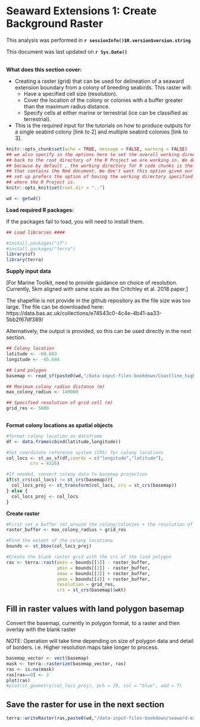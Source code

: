 # Seaward Extensions 1: Create Background Raster

This analysis was performed in **`r sessionInfo()$R.version$version.string`**\

This document was last updated on **`r Sys.Date()`** 
<br><br>

**What does this section cover:**

-   Creating a raster (grid) that can be used for delineation of a seaward extension boundary from a colony of breeding seabirds. This raster will:
    - Have a specified cell size (resolution).
    - Cover the location of the colony or colonies with a buffer greater than the maximum radius distance. 
    - Specify cells at either marine or terrestrial (ice can be classified as terrestrial).

-   This is the required input for the tutorials on how to produce outputs for a single seabird colony [link to 2] and multiple seabird colonies [link to 3].

<!--- Add a space after the line to start the bulleted list -->

<!--- Placing **text** will make text bold -->

<!--- In the code chunk below, we specify include = F, so that we will run the chunk but not include the chunk in the final document. We set a global argument in the code chunk of echo = T, so that in later code chunks, the code will be displayed in the RMarkdown document -->

```r
knitr::opts_chunk$set(echo = TRUE, message = FALSE, warning = FALSE)
## we also specify in the options here to set the overall working directory
## back to the root directory of the R Project we are working in. We do this
## because by default , the working directory for R code chunks is the directory 
## that contains the Rmd document. We don't want this option given our file
## set up prefers the option of having the working directory specified as that
## where the R Project is.
knitr::opts_knit$set(root.dir = "..")

wd <- getwd()
```

**Load required R packages:**

If the packages fail to load, you will need to install them.

```r
## Load libraries ####

#install.packages("sf")
#install.packages("terra")
library(sf)
library(terra)

```

**Supply input data**

[For Marine Toolkit, need to provide guidance on choice of resolution. Currently, 5km aligned with same scale as the Critchley et al. 2018 paper.]

The shapefile is not provide in the github repository as the file size was too large. The file can be downloaded here: https://data.bas.ac.uk/collections/e74543c0-4c4e-4b41-aa33-5bb2f67df389/

Alternatively, the output is provided, so this can be used directly in the next section.


```r
## Colony location
latitude <- -60.683
longitude <- -45.644

## Land polygon
basemap <- read_sf(paste0(wd,"/data-input-files-bookdown/Coastline_high_res_polygon_v7.1"))

## Maximum colony radius distance (m)
max_colony_radius <- 149000

## Specified resolution of grid cell (m)
grid_res <- 5000
  
```

**Format colony locations as spatial objects**

```r
#format colony location as dataframe
df <- data.frame(cbind(latitude,longitude))

#Set coordinate reference system (CRS) for colony locations 
col_locs <- st_as_sf(df,coords = c("longitude","latitude"),
         crs = 4326) 

#If needed, convert colony data to basemap projection
if(st_crs(col_locs) != st_crs(basemap)){
  col_locs_proj <- st_transform(col_locs, crs = st_crs(basemap))
} else {
  col_locs_proj <- col_locs
}


```

**Create raster**

```r
#First set a buffer (m) around the colony/colonies + the resolution of the grid to make sure the grid is large enough. 
raster_buffer <- max_colony_radius + grid_res

#Find the extent of the colony locations
bounds <- st_bbox(col_locs_proj)

#Create the blank raster grid with the crs of the land polygon
ras <- terra::rast(xmin = bounds[[1]] - raster_buffer, 
                   ymin = bounds[[2]] - raster_buffer, 
                   xmax = bounds[[3]] + raster_buffer, 
                   ymax = bounds[[4]] + raster_buffer, 
                   resolution = grid_res,
                   crs = st_crs(basemap)$wkt)


```

## Fill in raster values with land polygon basemap 

Convert the basemap, currently in polygon format, to a raster and then overlay with the blank raster

NOTE: Operation will take time depending on size of polygon data and detail of borders. i.e. Higher resolution maps take longer to process.

```r

basemap_vector <- vect(basemap)
mask <- terra::rasterize(basemap_vector, ras)
ras <- is.na(mask)
ras[ras==0] <- 2
plot(ras)
#plot(st_geometry(col_locs_proj), pch = 19, col = "blue", add = T)

```

## Save the raster for use in the next section

```r
terra::writeRaster(ras,paste0(wd,"/data-input-files-bookdown/seaward-ext-background-raster-single.tif"), overwrite=T)
```

